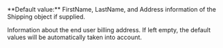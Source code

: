   

  

  

  
<ParamField body="Billing" type="string" >   
**Default value:** FirstName, LastName, and Address information of the Shipping object if supplied.

Information about the end user billing address. If left empty, the default values will be automatically taken into account.   

<Expandable title="properties">  
<FirstName />  
  
<LastName />  
<Address2 />  
  

</Expandable> 
</ParamField>